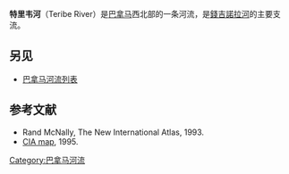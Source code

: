 {{Infobox_River 
  | river_name      = 特里韦河<br>Teribe River
  | image_name      = Rio Teribe.jpg
  | image_size      = 
  | caption         = 
  | origin          =  
  | mouth           = 
  | basin_countries = [[巴拿马|巴拿马]]
  | length          = 
  | elevation       = 
  | mouth_elevation = 
  | discharge       = 
  | watershed       = 
}}
'''特里韦河'''（Teribe River）是[[巴拿马|巴拿马]]西北部的一条河流，是[[錢吉諾拉河|錢吉諾拉河]]的主要支流。

==另见==
*[[巴拿马河流列表|巴拿马河流列表]]
==参考文献==
* Rand McNally, The New International Atlas, 1993.
*[[:Image:Panama_relief_1995.jpg|CIA map]], 1995.
{{Panama-geo-stub}}

[[Category:巴拿马河流|Category:巴拿马河流]]